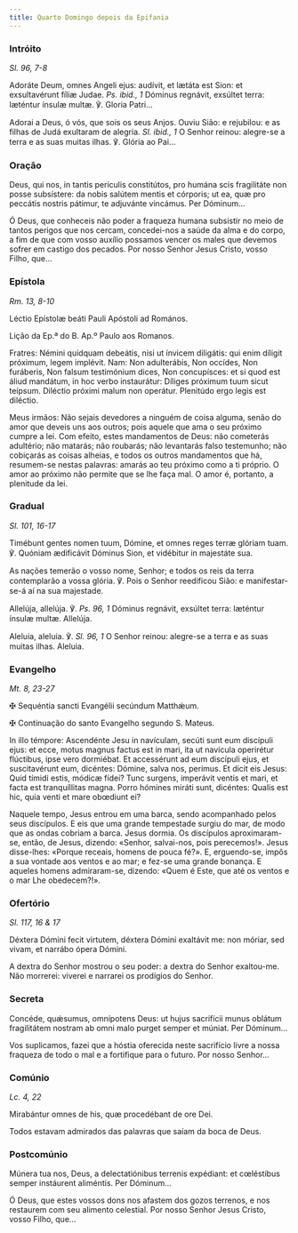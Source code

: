 ```yaml
---
title: Quarto Domingo depois da Epifania
---
```


### Intróito

<em>Sl. 96, 7-8</em>

<div class="side-by-side not-content">

Adoráte Deum, omnes Angeli ejus: audívit, et lætáta est Sion: et exsultavérunt fíliæ Judae. <em>Ps. ibid., 1</em> Dóminus regnávit, exsúltet terra: læténtur ínsulæ multæ. ℣. Gloria Patri...

Adorai a Deus, ó vós, que sois os seus Anjos. Ouviu Sião: e rejubilou: e as filhas de Judá exultaram de alegria. <em>Sl. ibid., 1</em> O Senhor reinou: alegre-se a terra e as suas muitas ilhas. ℣. Glória ao Pai...

</div>

### Oração

<div class="side-by-side not-content">

Deus, qui nos, in tantis perículis constitútos, pro humána scis fragilitáte non posse subsístere: da nobis salútem mentis et córporis; ut ea, quæ pro peccátis nostris pátimur, te adjuvánte vincámus. Per Dóminum...

Ó Deus, que conheceis não poder a fraqueza humana subsistir no meio de tantos perigos que nos cercam, concedei-nos a saúde da alma e do corpo, a fim de que com vosso auxílio possamos vencer os males que devemos sofrer em castigo dos pecados. Por nosso Senhor Jesus Cristo, vosso Filho, que...

</div>

### Epístola

<em>Rm. 13, 8-10</em>

<div class="side-by-side not-content">

Léctio Epístolæ beáti Pauli Apóstoli ad Romános.

Lição da Ep.ª do B. Ap.º Paulo aos Romanos.

Fratres: Némini quidquam debeátis, nisi ut ínvicem diligátis: qui enim díligit próximum, legem implévit. Nam: Non adulterábis, Non occídes, Non furáberis, Non falsum testimónium dices, Non concupísces: et si quod est áliud mandátum, in hoc verbo instaurátur: Díliges próximum tuum sicut teípsum. Diléctio próximi malum non operátur. Plenitúdo ergo legis est diléctio.

Meus irmãos: Não sejais devedores a ninguém de coisa alguma, senão do amor que deveis uns aos outros; pois aquele que ama o seu próximo cumpre a lei. Com efeito, estes mandamentos de Deus: não cometerás adultério; não matarás; não roubarás; não levantarás falso testemunho; não cobiçarás as coisas alheias, e todos os outros mandamentos que há, resumem-se nestas palavras: amarás ao teu próximo como a ti próprio. O amor ao próximo não permite que se lhe faça mal. O amor é, portanto, a plenitude da lei.

</div>

### Gradual

<em>Sl. 101, 16-17</em>

<div class="side-by-side not-content">

Timébunt gentes nomen tuum, Dómine, et omnes reges terræ glóriam tuam. ℣. Quóniam ædificávit Dóminus Sion, et vidébitur in majestáte sua.

As nações temerão o vosso nome, Senhor; e todos os reis da terra contemplarão a vossa glória. ℣. Pois o Senhor reedificou Sião: e manifestar-se-á aí na sua majestade.

Allelúja, allelúja. ℣. <em>Ps. 96, 1</em> Dóminus regnávit, exsúltet terra: læténtur ínsulæ multæ. Allelúja.

Aleluia, aleluia. ℣. <em>Sl. 96, 1</em> O Senhor reinou: alegre-se a terra e as suas muitas ilhas. Aleluia.

</div>

### Evangelho

<em>Mt. 8, 23-27</em>

<div class="side-by-side not-content">

<span class="cross text-red-500">✠</span> Sequéntia sancti Evangélii secúndum Matthǽum.

<span class="cross text-red-500">✠</span> Continuação do santo Evangelho segundo S. Mateus.

In illo témpore: Ascendénte Jesu in navículam, secúti sunt eum discípuli ejus: et ecce, motus magnus factus est in mari, ita ut navícula operirétur flúctibus, ipse vero dormiébat. Et accessérunt ad eum discípuli ejus, et suscitavérunt eum, dicéntes: Dómine, salva nos, perímus. Et dicit eis Jesus: Quid tímidi estis, módicæ fídei? Tunc surgens, imperávit ventis et mari, et facta est tranquíllitas magna. Porro hómines miráti sunt, dicéntes: Qualis est hic, quia venti et mare obœdiunt ei?

Naquele tempo, Jesus entrou em uma barca, sendo acompanhado pelos seus discípulos. E eis que uma grande tempestade surgiu do mar, de modo que as ondas cobriam a barca. Jesus dormia. Os discípulos aproximaram-se, então, de Jesus, dizendo: «Senhor, salvai-nos, pois perecemos!». Jesus disse-lhes: «Porque receais, homens de pouca fé?». E, erguendo-se, impôs a sua vontade aos ventos e ao mar; e fez-se uma grande bonança. E aqueles homens admiraram-se, dizendo: «Quem é Este, que até os ventos e o mar Lhe obedecem?!».

</div>

### Ofertório

<em>Sl. 117, 16 & 17</em>

<div class="side-by-side not-content">

Déxtera Dómini fecit virtutem, déxtera Dómini exaltávit me: non móriar, sed vivam, et narrábo ópera Dómini.

A dextra do Senhor mostrou o seu poder: a dextra do Senhor exaltou-me. Não morrerei: viverei e narrarei os prodígios do Senhor.

</div>

### Secreta

<div class="side-by-side not-content">

Concéde, quǽsumus, omnípotens Deus: ut hujus sacrifícii munus oblátum fragilitátem nostram ab omni malo purget semper et múniat. Per Dóminum...

Vos suplicamos, fazei que a hóstia oferecida neste sacrifício livre a nossa fraqueza de todo o mal e a fortifique para o futuro. Por nosso Senhor...

</div>

### Comúnio

<em>Lc. 4, 22</em>

<div class="side-by-side not-content">

Mirabántur omnes de his, quæ procedébant de ore Dei.

Todos estavam admirados das palavras que saíam da boca de Deus.

</div>

### Postcomúnio

<div class="side-by-side not-content">

Múnera tua nos, Deus, a delectatiónibus terrenis expédiant: et cœléstibus semper instáurent aliméntis. Per Dóminum...

Ó Deus, que estes vossos dons nos afastem dos gozos terrenos, e nos restaurem com seu alimento celestial. Por nosso Senhor Jesus Cristo, vosso Filho, que...

</div>
